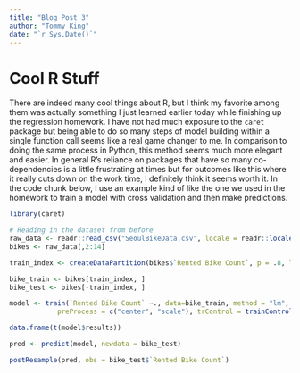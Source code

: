 ```yaml
---
title: "Blog Post 3"
author: "Tommy King"
date: "`r Sys.Date()`"
---
```


# Cool R Stuff  
  
There are indeed many cool things about R, but I think my favorite among them was actually something I just learned earlier today while finishing up the regression homework. I have not had much exposure to the `caret` package but being able to do so many steps of model building within a single function call seems like a real game changer to me. In comparison to doing the same process in Python, this method seems much more elegant and easier. In general R's reliance on packages that have so many co-dependencies is a little frustrating at times but for outcomes like this where it really cuts down on the work time, I definitely think it seems worth it. In the code chunk below, I use an example kind of like the one we used in the homework to train a model with cross validation and then make predictions.  
  
```r
library(caret)

# Reading in the dataset from before
raw_data <- readr::read_csv("SeoulBikeData.csv", locale = readr::locale(encoding = "latin1"))
bikes <- raw_data[,2:14]

train_index <- createDataPartition(bikes$`Rented Bike Count`, p = .8, list = FALSE)

bike_train <- bikes[train_index, ]
bike_test <- bikes[-train_index, ]

model <- train(`Rented Bike Count` ~., data=bike_train, method = "lm", 
            preProcess = c("center", "scale"), trControl = trainControl(method = "cv", number = 5))

data.frame(t(model$results))

pred <- predict(model, newdata = bike_test)

postResample(pred, obs = bike_test$`Rented Bike Count`)

```

